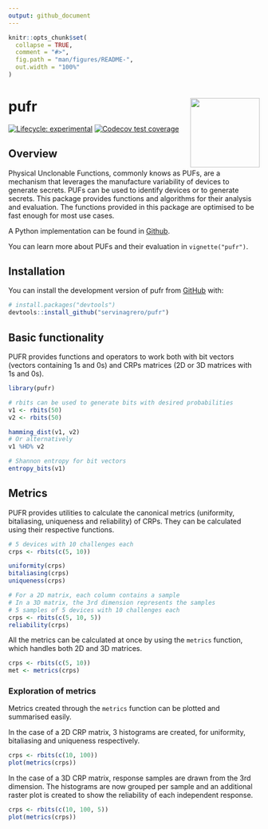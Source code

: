 ```yaml
---
output: github_document
---
```


<!-- README.md is generated from README.Rmd. Please edit that file -->

```r
knitr::opts_chunk$set(
  collapse = TRUE,
  comment = "#>",
  fig.path = "man/figures/README-",
  out.width = "100%"
)
```

# pufr <a href="https://servinagrero.github.io/pufr/"><img src="man/figures/logo.svg" align="right" height="139" /></a>

<!-- badges: start -->
[![Lifecycle: experimental](https://img.shields.io/badge/lifecycle-experimental-orange.svg)](https://lifecycle.r-lib.org/articles/stages.html#experimental)
[![Codecov test coverage](https://codecov.io/gh/servinagrero/pufr/branch/main/graph/badge.svg)](https://app.codecov.io/gh/servinagrero/pufr?branch=main)
<!-- badges: end -->

## Overview

Physical Unclonable Functions, commonly knows as PUFs, are a mechanism that leverages the manufacture variability of devices to generate secrets. PUFs can be used to identify devices or to generate secrets. This package provides functions and algorithms for their analysis and evaluation. The functions provided in this package are optimised to be fast enough for most use cases.

A Python implementation can be found in [Github](https://github.com/servinagrero/pufrpy).

You can learn more about PUFs and their evaluation in `vignette("pufr")`.

## Installation

You can install the development version of pufr from [GitHub](https://github.com/servinagrero/pufr) with:

``` r
# install.packages("devtools")
devtools::install_github("servinagrero/pufr")
```

## Basic functionality

PUFR provides functions and operators to work both with bit vectors (vectors containing 1s and 0s) and CRPs matrices (2D or 3D matrices with 1s and 0s).

```r
library(pufr)

# rbits can be used to generate bits with desired probabilities
v1 <- rbits(50)
v2 <- rbits(50)

hamming_dist(v1, v2)
# Or alternatively
v1 %HD% v2

# Shannon entropy for bit vectors
entropy_bits(v1)
```

## Metrics

PUFR provides utilities to calculate the canonical metrics (uniformity, bitaliasing, uniqueness and reliability) of CRPs. They can be calculated using their respective functions.


```r
# 5 devices with 10 challenges each
crps <- rbits(c(5, 10))

uniformity(crps)
bitaliasing(crps)
uniqueness(crps)

# For a 2D matrix, each column contains a sample
# In a 3D matrix, the 3rd dimension represents the samples
# 5 samples of 5 devices with 10 challenges each
crps <- rbits(c(5, 10, 5))
reliability(crps)
```

All the metrics can be calculated at once by using the `metrics` function, which handles both 2D and 3D matrices.

```r
crps <- rbits(c(5, 10))
met <- metrics(crps)
```

### Exploration of metrics

Metrics created through the `metrics` function can be plotted and summarised easily.

In the case of a 2D CRP matrix, 3 histograms are created, for uniformity, bitaliasing and uniqueness respectively.

```r
crps <- rbits(c(10, 100))
plot(metrics(crps))
```

In the case of a 3D CRP matrix, response samples are drawn from the 3rd dimension. The histograms are now grouped per sample and an additional raster plot is created to show the reliability of each independent response.

```r
crps <- rbits(c(10, 100, 5))
plot(metrics(crps))
```


